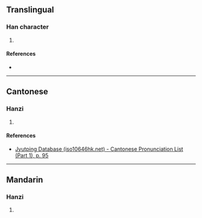 {{character info/new}}
==Translingual==

===Han character===
{{Han char|rn=38|rad=女|as=12|sn=15|four=|canj=VFDQ|ids=⿰女粦}}

# {{defn|Han|sort=女12}}

====References====
* {{Han ref|kx=0271.110|dkj=06718|hdz=21082.130|uh=5AFE|ud=23294}}

----

==Cantonese==

===Hanzi===
{{yue-hanzi|jyut=[[lin4]]|y=lin4}}

# {{defn|lang=yue|sort=女12}}

====References====
* [http://www.iso10646hk.net/jp/document/download.jsp Jyutping Database (iso10646hk.net) - Cantonese Pronunciation List (Part 1), p. 95]

----

==Mandarin==

===Hanzi===
{{cmn-hanzi|pin=[[lián]] ([[lian2]])|wg=lien<sup>2</sup>}}

# {{defn|lang=cmn|sort=女12}}